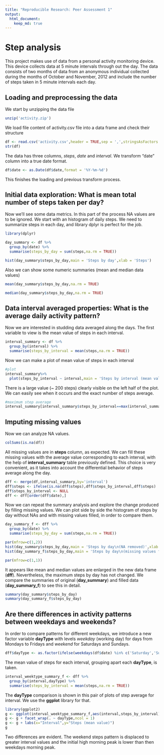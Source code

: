 ```yaml
---
title: "Reproducible Research: Peer Assessment 1"
output: 
  html_document:
    keep_md: true
---
```

# Step analysis

This project makes use of data from a personal activity monitoring device. This device collects data at 5 minute intervals through out the day. The data consists of two months of data from an anonymous individual collected during the months of October and November, 2012 and include the number of steps taken in 5 minute intervals each day.

## Loading and preprocessing the data

We start by unzipping the data file

```r
unzip('activity.zip')
```

We load file content of activity.csv file into a data frame and check their structure

```r
df <- read.csv('activity.csv',header = TRUE,sep = ',',stringsAsFactors = FALSE)
str(df)
```

The data has three columns, *steps*, *date* and *interval*.
We transform "date" column into a true date format.

```r
df$date <- as.Date(df$date,format = '%Y-%m-%d')
```

This finishes the loading and previous transform process. 

## Initial data exploration: What is mean total number of steps taken per day?

Now we'll see some data metrics. In this part of the process NA values are to be ignored. We start with an histogram of daily steps. We need to summarize steps in each day, and library dplyr is perfect for the job.

```r
library(dplyr)

day_summary <- df %>% 
  group_by(date) %>% 
  summarise(steps_by_day = sum(steps,na.rm = TRUE))

hist(day_summary$steps_by_day,main = 'Steps by day',xlab = 'Steps')
```

Also we can show some numeric summaries (mean and median data values)

```r
mean(day_summary$steps_by_day,na.rm = TRUE)

median(day_summary$steps_by_day,na.rm = TRUE)
```

## Data interval averaged properties: What is the average daily activity pattern?

Now we are interested in studding data averaged along the days. The first variable to view is the mean value of steps in each interval.

```r
interval_summary <- df %>% 
  group_by(interval) %>% 
  summarise(steps_by_interval = mean(steps,na.rm = TRUE))
```

Now we can make a plot of mean value of steps in each interval

```r
#plot
interval_summary%>% 
  plot(steps_by_interval ~ interval,main = 'Steps by interval (mean value)',ylab = 'Steps',type='l')
```

There is a large value (~ 200 steps) clearly visible on the left half of the plot. We can easily see when it occurs and the exact number of steps average.

```r
#maximum step average 
interval_summary[interval_summary$steps_by_interval==max(interval_summary$steps_by_interval),]
```

## Imputing missing values

Now we can analyze NA values. 

```r
colSums(is.na(df))
```

All missing values are in **steps** column, as expected. We can fill these missing values with the average value corresponding to each interval, with the help of **interval_summary** table previously defined. This choice is very convenient, as it takes into account the differential behavior of steps average along the day.

```r
dff <- merge(df,interval_summary,by='interval')
dff$steps <- ifelse(is.na(dff$steps),dff$steps_by_interval,dff$steps)
dff$steps_by_interval <- NULL
dff <- dff[order(dff$date),]
```

Now we can repeat the summary analysis and explore the change produced by filling missing values. We can plot side by side the histogram of steps by day without NAs and with missing values filled, in order to compare them.

```r
day_summary_f <- dff %>% 
  group_by(date) %>% 
  summarise(steps_by_day = sum(steps,na.rm = TRUE))

par(mfrow=c(1,2))
hist(day_summary$steps_by_day,main = 'Steps by day\n(NA removed)',xlab = 'Steps')
hist(day_summary_f$steps_by_day,main = 'Steps by day\n(missing values filled)',xlab = 'Steps')

par(mfrow=c(1,1))
```

It appears like mean and median values are enlarged in the new data frame (**dff**). Nevertheless, the maximum steps by day has not changed. We compare the summaries of original (**day_summary**) and filled data (**day_summary_f**) to see this in detail.

```r
summary(day_summary$steps_by_day)
summary(day_summary_f$steps_by_day)
```


## Are there differences in activity patterns between weekdays and weekends?

In order to compare patterns for different weekdays, we introduce a new factor variable **dayType** with levels *weekday* (working day) for days from Mondays to Fridays and *weekend* for Saturdays and Sundays.

```r
dff$dayType <- as.factor(ifelse(weekdays(df$date) %in% c('Saturday','Sunday'),'Weekend','Weekday'))
```

The mean value of steps for each interval, grouping apart each **dayType**, is taken.

```r
interval_weektype_summary_f <- dff %>% 
  group_by(interval,dayType) %>% 
  summarise(steps_by_interval = mean(steps,na.rm = TRUE))
```

The **dayType** comparison is shown in this pair of plots of step average for interval. We use the **ggplot** library for that.

```r
library(ggplot2)
g <- ggplot(interval_weektype_summary_f,aes(interval,steps_by_interval)) + geom_line()
g <- g + facet_wrap(. ~ dayType,ncol = 1)
g <- g + labs(x="Interval",y="Steps (mean value)") 
g
```

Two differences are evident. The weekend steps pattern is displaced to greater interval values and the initial high morning peak is lower than then weekdays morning peak. 